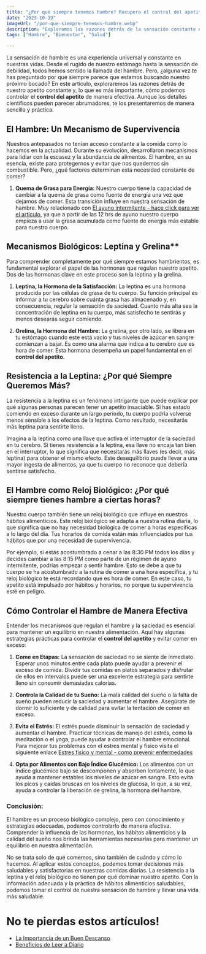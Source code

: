 ```yaml
---
title: "¿Por qué siempre tenemos hambre? Recupera el control del apetito"
date: "2023-10-19"
imageUrl: "/por-que-siempre-tenemos-hambre.webp"
description: "Exploramos las razones detrás de la sensación constante de hambre y cómo entender las señales del cuerpo puede ayudar a manejarla. Descubre estrategias para mantener un equilibrio alimenticio y satisfacer adecuadamente tu apetito."
tags: ["Hambre", "Bienestar", "Salud"]

---
```


<CustomImage
  src="https://raw.githubusercontent.com/sebiten/posts/main/images/por-que-siempre-tenemos-hambre.webp"
  alt="¿Por qué siempre tenemos hambre? Cómo recuperar el control del apetito"
/>


La sensación de hambre es una experiencia universal y constante en nuestras vidas. Desde el rugido de nuestro estómago hasta la sensación de debilidad, todos hemos sentido la llamada del hambre. Pero, ¿alguna vez te has preguntado por qué siempre parece que estamos buscando nuestro próximo bocado? En este artículo, exploraremos las razones detrás de nuestro apetito constante y, lo que es más importante, cómo podemos controlar el **control del apetito** de manera efectiva. Aunque los detalles científicos pueden parecer abrumadores, te los presentaremos de manera sencilla y práctica.

## El Hambre: Un Mecanismo de Supervivencia

Nuestros antepasados no tenían acceso constante a la comida como lo hacemos en la actualidad. Durante su evolución, desarrollaron mecanismos para lidiar con la escasez y la abundancia de alimentos. El hambre, en su esencia, existe para protegernos y evitar que nos quedemos sin combustible. Pero, ¿qué factores determinan esta necesidad constante de comer?

1. **Quema de Grasa para Energía:** Nuestro cuerpo tiene la capacidad de cambiar a la quema de grasa como fuente de energía una vez que dejamos de comer. Esta transición influye en nuestra sensación de hambre. Muy relacionado con [El ayuno intermitente - hace click para ver el artículo](https://abelardo.blog/posts/quemar-grasa-y-bajar-de-peso), ya que a partir de las 12 hrs de ayuno nuestro cuerpo empieza a usar la grasa acumulada como fuente de energia más estable para nuestro cuerpo. 
  
## Mecanismos Biológicos: Leptina y Grelina**

Para comprender completamente por qué siempre estamos hambrientos, es fundamental explorar el papel de las hormonas que regulan nuestro apetito. Dos de las hormonas clave en este proceso son la leptina y la grelina.

1. **Leptina, la Hormona de la Satisfacción:** La leptina es una hormona producida por las células de grasa de tu cuerpo. Su función principal es informar a tu cerebro sobre cuánta grasa has almacenado y, en consecuencia, regular la sensación de saciedad. Cuanto más alta sea la concentración de leptina en tu cuerpo, más satisfecho te sentirás y menos desearás seguir comiendo.

2. **Grelina, la Hormona del Hambre:** La grelina, por otro lado, se libera en tu estómago cuando este está vacío y tus niveles de azúcar en sangre comienzan a bajar. Es como una alarma que indica a tu cerebro que es hora de comer. Esta hormona desempeña un papel fundamental en el **control del apetito**.

## Resistencia a la Leptina: ¿Por qué Siempre Queremos Más?

La resistencia a la leptina es un fenómeno intrigante que puede explicar por qué algunas personas parecen tener un apetito insaciable. Si has estado comiendo en exceso durante un largo período, tu cuerpo podría volverse menos sensible a los efectos de la leptina. Como resultado, necesitarás más leptina para sentirte lleno.

Imagina a la leptina como una llave que activa el interruptor de la saciedad en tu cerebro. Si tienes resistencia a la leptina, esa llave no encaja tan bien en el interruptor, lo que significa que necesitarás más llaves (es decir, más leptina) para obtener el mismo efecto. Este desequilibrio puede llevar a una mayor ingesta de alimentos, ya que tu cuerpo no reconoce que debería sentirse satisfecho.

## El Hambre como Reloj Biológico: ¿Por qué siempre tienes hambre a ciertas horas?

Nuestro cuerpo también tiene un reloj biológico que influye en nuestros hábitos alimenticios. Este reloj biológico se adapta a nuestra rutina diaria, lo que significa que no hay necesidad biológica de comer a horas específicas a lo largo del día. Tus horarios de comida están más influenciados por tus hábitos que por una necesidad de supervivencia.

Por ejemplo, si estás acostumbrado a cenar a las 8:30 PM todos los días y decides cambiar a las 8:15 PM como parte de un régimen de ayuno intermitente, podrías empezar a sentir hambre. Esto se debe a que tu cuerpo se ha acostumbrado a la rutina de comer a una hora específica, y tu reloj biológico te está recordando que es hora de comer. En este caso, tu apetito está impulsado por hábitos y horarios, no porque tu supervivencia esté en peligro.

## Cómo Controlar el Hambre de Manera Efectiva

Entender los mecanismos que regulan el hambre y la saciedad es esencial para mantener un equilibrio en nuestra alimentación. Aquí hay algunas estrategias prácticas para controlar el **control del apetito** y evitar comer en exceso:

1. **Come en Etapas:** La sensación de saciedad no se siente de inmediato. Esperar unos minutos entre cada plato puede ayudar a prevenir el exceso de comida. Dividir tus comidas en platos separados y disfrutar de ellos en intervalos puede ser una excelente estrategia para sentirte lleno sin consumir demasiadas calorías.

2. **Controla la Calidad de tu Sueño:** La mala calidad del sueño o la falta de sueño pueden reducir la saciedad y aumentar el hambre. Asegúrate de dormir lo suficiente y de calidad para evitar la tentación de comer en exceso.

3. **Evita el Estrés:** El estrés puede disminuir la sensación de saciedad y aumentar el hambre. Practicar técnicas de manejo del estrés, como la meditación o el yoga, puede ayudar a controlar el hambre emocional. Para mejorar tus problemas con el estres mental y fisico visita el siguiente enlace [Estres fisico y mental - como prevenir enfermedades](https://abelardo.blog/posts/estres-fisico-y-mental)

4. **Opta por Alimentos con Bajo Índice Glucémico:** Los alimentos con un índice glucémico bajo se descomponen y absorben lentamente, lo que ayuda a mantener estables los niveles de azúcar en sangre. Esto evita los picos y caídas bruscas en los niveles de glucosa, lo que, a su vez, ayuda a controlar la liberación de grelina, la hormona del hambre.

### Conclusión:

El hambre es un proceso biológico complejo, pero con conocimiento y estrategias adecuadas, podemos controlarlo de manera efectiva. Comprender la influencia de las hormonas, los hábitos alimenticios y la calidad del sueño nos brinda las herramientas necesarias para mantener un equilibrio en nuestra alimentación.

No se trata solo de qué comemos, sino también de cuándo y cómo lo hacemos. Al aplicar estos conceptos, podemos tomar decisiones más saludables y satisfactorias en nuestras comidas diarias. La resistencia a la leptina y el reloj biológico no tienen por qué dominar nuestro apetito. Con la información adecuada y la práctica de hábitos alimenticios saludables, podemos tomar el control de nuestra sensación de hambre y llevar una vida más saludable.

# No te pierdas estos artículos!

- [La Importancia de un Buen Descanso](https://abelardo.blog/posts/importancia-de-descansar-bien)
- [Beneficios de Leer a Diario](https://abelardo.blog/posts/beneficios-de-leer)

